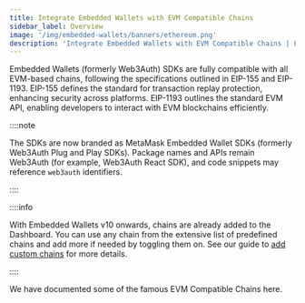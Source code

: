 ```yaml
---
title: Integrate Embedded Wallets with EVM Compatible Chains
sidebar_label: Overview
image: '/img/embedded-wallets/banners/ethereum.png'
description: 'Integrate Embedded Wallets with EVM Compatible Chains | Embedded Wallets'
---
```



<SEO
  title="Integrate Embedded Wallets with EVM Compatible Chains"
  description="Integrate Embedded Wallets with EVM Compatible Chains | Embedded Wallets"
  image="https://docs.metamask.io/img/embedded-wallets/banners/ethereum.png"
  slug="/embedded-wallets/connect-blockchain/evm/"
/>

Embedded Wallets (formerly Web3Auth) SDKs are fully compatible with all EVM-based chains, following the specifications outlined in EIP-155 and EIP-1193. EIP-155 defines the standard for transaction replay protection, enhancing security across platforms. EIP-1193 outlines the standard EVM API, enabling developers to interact with EVM blockchains efficiently.

::::note

The SDKs are now branded as MetaMask Embedded Wallet SDKs (formerly Web3Auth Plug and Play SDKs). Package names and APIs remain Web3Auth (for example, Web3Auth React SDK), and code snippets may reference `web3auth` identifiers.

::::

::::info

With Embedded Wallets v10 onwards, chains are already added to the Dashboard. You can use any chain from the extensive list of predefined chains and add more if needed by toggling them on. See our guide to [add custom chains](/embedded-wallets/connect-blockchain/custom-chains) for more details.

::::

We have documented some of the famous EVM Compatible Chains here.

<EVMChains />
